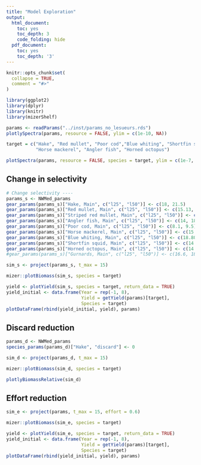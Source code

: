 ```yaml
---
title: "Model Exploration"
output:
  html_document:
    toc: yes
    toc_depth: 3
    code_folding: hide
  pdf_document:
    toc: yes
    toc_depth: '3'
---
```


```r
knitr::opts_chunk$set(
  collapse = TRUE,
  comment = "#>"
)

library(ggplot2)
library(dplyr)
library(knitr)
library(mizerShelf)
```


```r
params <- readParams("../inst/params_no_lesueurs.rds")
plotlySpectra(params, resource = FALSE, ylim = c(1e-10, NA))
```

```r
target = c("Hake", "Red mullet", "Poor cod","Blue whiting", "Shortfin squid",
           "Horse mackerel", "Angler fish", "Horned octopus")

plotSpectra(params, resource = FALSE, species = target, ylim = c(1e-7, NA))
```

## Change in selectivity

```r
# Change selectivity ----
params_s <- NWMed_params
gear_params(params_s)["Hake, Main", c("l25", "l50")] <- c(18, 21.5)
gear_params(params_s)["Red mullet, Main", c("l25", "l50")] <- c(15.13, 17.28)
gear_params(params_s)["Striped red mullet, Main", c("l25", "l50")] <- c(15.13, 17.28)
gear_params(params_s)["Angler fish, Main", c("l25", "l50")] <- c(14, 18)
gear_params(params_s)["Poor cod, Main", c("l25", "l50")] <- c(8.1, 9.5)
gear_params(params_s)["Horse mackerel, Main", c("l25", "l50")] <- c(15.2, 17)
gear_params(params_s)["Blue whiting, Main", c("l25", "l50")] <- c(18.80, 22.25)
gear_params(params_s)["Shortfin squid, Main", c("l25", "l50")] <- c(14.2, 16.5)
gear_params(params_s)["Horned octopus, Main", c("l25", "l50")] <- c(14.20, 16.5)
#gear_params(params_s)["Gurnards, Main", c("l25", "l50")] <- c(16.6, 18.5)
```


```r
sim_s <- project(params_s, t_max = 15)
```

```r
mizer::plotBiomass(sim_s, species = target)
```

```r
yield <- plotYield(sim_s, species = target, return_data = TRUE)
yield_initial <- data.frame(Year = rep(-1, 8),
                            Yield = getYield(params)[target],
                            Species = target)
plotDataFrame(rbind(yield_initial, yield), params)
```

## Discard reduction

```r
params_d <- NWMed_params
species_params(params_d)["Hake", "discard"] <- 0
```

```r
sim_d <- project(params_d, t_max = 15)
```

```r
mizer::plotBiomass(sim_d, species = target)
```

```r
plotlyBiomassRelative(sim_d)
```


## Effort reduction

```r
sim_e <- project(params, t_max = 15, effort = 0.6)
```

```r
mizer::plotBiomass(sim_e, species = target)
```

```r
yield <- plotYield(sim_e, species = target, return_data = TRUE)
yield_initial <- data.frame(Year = rep(-1, 8),
                            Yield = getYield(params)[target],
                            Species = target)
plotDataFrame(rbind(yield_initial, yield), params)
```